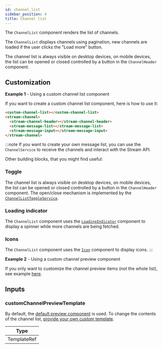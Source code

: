 ```yaml
---
id: channel_list
sidebar_position: 4
title: Channel list
---
```


The `ChannelList` component renders the list of channels.

The `ChannelList` displays channels using pagination, new channels are loaded if the user clicks the "Load more" button.

The channel list is always visible on desktop devices, on mobile devices, the list can be opened or closed controlled by a button in the `ChannelHeader` component.

## Customization

**Example 1** - Using a custom channel list component

If you want to create a custom channel list component, here is how to use it:

```html
<custom-channel-list></custom-channel-list>
<stream-channel>
  <stream-channel-header></stream-channel-header>
  <stream-message-list></stream-message-list>
  <stream-message-input></stream-message-input>
</stream-channel>
```

:::note
If you want to create your own message list, you can use the `ChannelService` to receive the channels and interact with the Stream API.

Other building blocks, that you might find useful:

### Toggle

The channel list is always visible on desktop devices, on mobile devices, the list can be opened or closed controlled by a button in the `ChannelHeader` component. The open/close mechanism is implemented by the [`ChannelListToggleService`](https://github.com/GetStream/stream-chat-angular/tree/master/projects/stream-chat-angular/src/lib/channel-list/channel-list-toggle.service.ts).

### Loading indicator

The `ChannelList` component uses the [`LoadingIndicator`](./loading-indicator.mdx) component to display a spinner while more channels are being fetched.

### Icons

The `ChannelList` component uses the [`Icon`](./icons.mdx) component to display icons.
:::

**Example 2** - Using a custom channel preview component

If you only want to customize the channel preview items (not the whole list), see example [here](./channel-preview.mdx/#customization).

## Inputs

### customChannelPreviewTemplate

By default, the [default preview component](./channel-preview.mdx) is used. To change the contents of the channel list, [provide your own custom template](./channel-preview.mdx/#customization).

| Type        |
| ----------- |
| TemplateRef |

